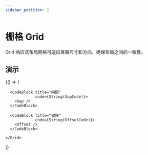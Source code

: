 ```yaml
---
sidebar_position: 2
---
```



# 栅格 Grid

Grid 响应式布局网格可适应屏幕尺寸和方向，确保布局之间的一致性。

## 演示

<BrowserOnly>
  {() => (<ThemeProvider>
    <Grid yGap={16} cols={1}>
      <CodeBlock title="基础"
                 code={String(BasicCode)}>
        <Basic />
      </CodeBlock>

      <CodeBlock title="间隔"
                 code={String(GapCode)}>
        <Gap />
      </CodeBlock>

      <CodeBlock title="偏移"
                 code={String(OffsetCode)}>
        <Offset />
      </CodeBlock>

    </Grid>
  </ThemeProvider>)}
</BrowserOnly>